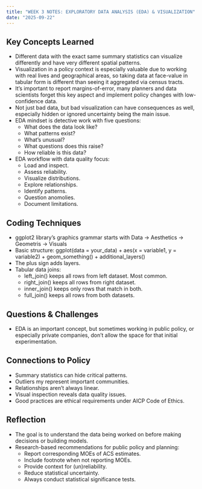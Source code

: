 ```yaml
---
title: "WEEK 3 NOTES: EXPLORATORY DATA ANALYSIS (EDA) & VISUALIZATION"
date: "2025-09-22"
---
```


## Key Concepts Learned
- Different data with the exact same summary statistics can visualize differently and have very different spatial patterns.
- Visualization in a policy context is especially valuable due to working with real lives and geographical areas, so taking data at face-value in tabular form is different than seeing it aggregated via census tracts.
- It's important to report margins-of-error, many planners and data scientists forget this key aspect and implement policy changes with low-confidence data.
- Not just bad data, but bad visualization can have consequences as well, especially hidden or ignored uncertainty being the main issue.
- EDA mindset is detective work with five questions:
    - What does the data look like?
    - What patterns exist?
    - What's unusual?
    - What questions does this raise?
    - How reliable is this data?
- EDA workflow with data quality focus:
    - Load and inspect.
    - Assess reliability.
    - Visualize distributions.
    - Explore relationships.
    - Identify patterns.
    - Question anomolies.
    - Document limitations.

## Coding Techniques
- ggplot2 library's graphics grammar starts with Data -> Aesthetics -> Geometris -> Visuals
- Basic structure: ggplot(data = your_data) + aes(x = variable1, y = variable2) + geom_something() + additional_layers()
- The plus sign adds layers.
- Tabular data joins:
    - left_join() keeps all rows from left dataset. Most common.
    - right_join() keeps all rows from right dataset.
    - inner_join() keeps only rows that match in both.
    - full_join() keeps all rows from both datasets.

## Questions & Challenges
- EDA is an important concept, but sometimes working in public policy, or especially private companies, don't allow the space for that initial experimentation.

## Connections to Policy
- Summary statistics can hide critical patterns.
- Outliers my represent important communities.
- Relationships aren't always linear.
- Visual inspection reveals data quality issues.
- Good practices are ethical requirements under AICP Code of Ethics.

## Reflection
- The goal is to understand the data being worked on before making decisions or building models.
- Research-based recommendations for public policy and planning:
    - Report corresponding MOEs of ACS estimates.
    - Include footnote when not reporting MOEs.
    - Provide context for (un)reliability.
    - Reduce statistical uncertainty.
    - Always conduct statistical significance tests.